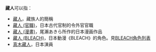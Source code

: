 '''藏人'''可以指：
*[[藏族|藏人]]，藏族人的簡稱
*[[藏人_(官職)|藏人 (官職)]]，日本古代官制的令外官官職
*[[藏人_(漫畫)|藏人 (漫畫)]]，尾瀨あきら所作的日本漫画作品
*[[藏人_(BLEACH)|藏人 (BLEACH)]]，日本動漫《BLEACH》的角色。見[[BLEACH角色列表|BLEACH角色列表]]
*[[真木藏人|真木藏人]]，日本演員
{{disambig|Cat=二字亞洲相關消歧義}}